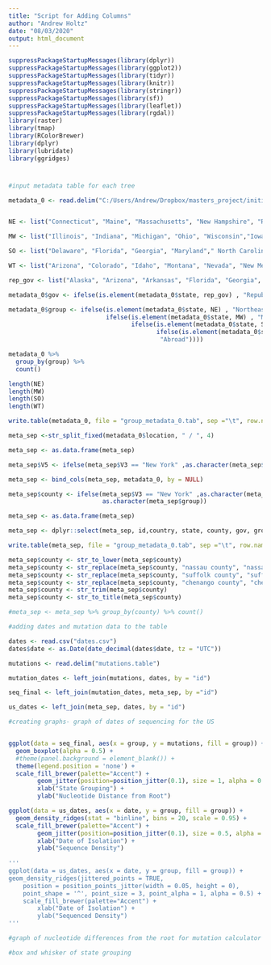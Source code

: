 ```yaml
---
title: "Script for Adding Columns"
author: "Andrew Holtz"
date: "08/03/2020"
output: html_document
---
```


```r
suppressPackageStartupMessages(library(dplyr))
suppressPackageStartupMessages(library(ggplot2))
suppressPackageStartupMessages(library(tidyr))
suppressPackageStartupMessages(library(knitr))
suppressPackageStartupMessages(library(stringr))
suppressPackageStartupMessages(library(sf))
suppressPackageStartupMessages(library(leaflet))
suppressPackageStartupMessages(library(rgdal))
library(raster)
library(tmap)
library(RColorBrewer)
library(dplyr)
library(lubridate)
library(ggridges)

```

#
```r

#input metadata table for each tree

metadata_0 <- read.delim("C:/Users/Andrew/Dropbox/masters_project/initial_maps/metadata_0.tab")


NE <- list("Connecticut", "Maine", "Massachusetts", "New Hampshire", "Rhode Island", "Vermont", "New Jersey","New York", "Pennsylvania")

MW <- list("Illinois", "Indiana", "Michigan", "Ohio", "Wisconsin","Iowa", "Kansas", "Minnesota", "Missouri", "Nebraska", "North Dakota", "South Dakota")

SO <- list("Delaware", "Florida", "Georgia", "Maryland"," North Carolina", "South Carolina", "Virginia", "District of Columbia", "West Virginia", "Alabama", "Kentucky", "Mississippi", "Tennessee", "Arkansas", "Louisiana", "Oklahoma","Texas")

WT <- list("Arizona", "Colorado", "Idaho", "Montana", "Nevada", "New Mexico", "Utah", "Wyoming", "Alaska", "California", "Hawaii", "Oregon","Washington")

rep_gov <- list("Alaska", "Arizona", "Arkansas", "Florida", "Georgia", "Idaho", "Indiana", "Iowa", "Massachusetts", "Maryland", "Mississippi", "Missouri", "Nebraska", "New Hampshire", "North Dakota", "Ohio", "Oklahoma", "South Carolina", "South Dakota", "Tennessee", "Texas", "Utah", "Vermont", "West Virginia", "Wyoming")

metadata_0$gov <- ifelse(is.element(metadata_0$state, rep_gov) , "Republican","Democrat")

metadata_0$group <- ifelse(is.element(metadata_0$state, NE) , "Northeast",
                           ifelse(is.element(metadata_0$state, MW) , "Midwest",
                                  ifelse(is.element(metadata_0$state, SO) , "South",
                                         ifelse(is.element(metadata_0$state, WT) , "West",
                                          "Abroad"))))

metadata_0 %>% 
  group_by(group) %>% 
  count()

length(NE)
length(MW)
length(SO)
length(WT)

write.table(metadata_0, file = "group_metadata_0.tab", sep ="\t", row.names = FALSE)

meta_sep <-str_split_fixed(metadata_0$location, " / ", 4)

meta_sep <- as.data.frame(meta_sep)

meta_sep$V5 <- ifelse(meta_sep$V3 == "New York" ,as.character(meta_sep$V4), "outside_NY")

meta_sep <- bind_cols(meta_sep, metadata_0, by = NULL)

meta_sep$county <- ifelse(meta_sep$V3 == "New York" ,as.character(meta_sep$V4),
                          as.character(meta_sep$group))

meta_sep <- as.data.frame(meta_sep)

meta_sep <- dplyr::select(meta_sep, id,country, state, county, gov, group)

write.table(meta_sep, file = "group_metadata_0.tab", sep ="\t", row.names = FALSE)

```

```r

meta_sep$county <- str_to_lower(meta_sep$county)
meta_sep$county <- str_replace(meta_sep$county, "nassau county", "nassau")
meta_sep$county <- str_replace(meta_sep$county, "suffolk county", "suffolk")
meta_sep$county <- str_replace(meta_sep$county, "chenango county", "chenango")
meta_sep$county <- str_trim(meta_sep$county)
meta_sep$county <- str_to_title(meta_sep$county)

#meta_sep <- meta_sep %>% group_by(county) %>% count() 

```

```r
#adding dates and mutation data to the table  

dates <- read.csv("dates.csv")
dates$date <- as.Date(date_decimal(dates$date, tz = "UTC"))

mutations <- read.delim("mutations.table")

mutation_dates <- left_join(mutations, dates, by = "id")

seq_final <- left_join(mutation_dates, meta_sep, by ="id")

us_dates <- left_join(meta_sep, dates, by = "id")

#creating graphs- graph of dates of sequencing for the US


ggplot(data = seq_final, aes(x = group, y = mutations, fill = group)) + 
  geom_boxplot(alpha = 0.5) +
  #theme(panel.background = element_blank()) +
  theme(legend.position = 'none') +
  scale_fill_brewer(palette="Accent") +
        geom_jitter(position=position_jitter(0.1), size = 1, alpha = 0.1) +
        xlab("State Grouping") +
        ylab("Nucleotide Distance from Root")

ggplot(data = us_dates, aes(x = date, y = group, fill = group)) +
  geom_density_ridges(stat = "binline", bins = 20, scale = 0.95) +
  scale_fill_brewer(palette="Accent") +
        geom_jitter(position=position_jitter(0.1), size = 0.5, alpha = 0.3) +
        xlab("Date of Isolation") +
        ylab("Sequence Density")
  
'''
ggplot(data = us_dates, aes(x = date, y = group, fill = group)) +
geom_density_ridges(jittered_points = TRUE,
    position = position_points_jitter(width = 0.05, height = 0),
    point_shape = '^', point_size = 3, point_alpha = 1, alpha = 0.5) +
    scale_fill_brewer(palette="Accent") +
        xlab("Date of Isolation") +
        ylab("Sequenced Density")
'''

#graph of nucleotide differences from the root for mutation calculator

#box and whisker of state grouping




```
